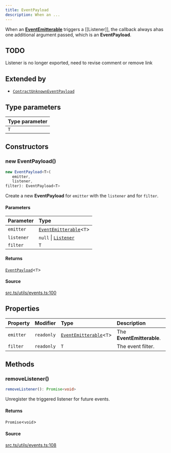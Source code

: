 ```yaml
---
title: EventPayload
description: When an ...
---
```


When an [**EventEmitterable**](/content/interfaces/EventEmitterable.mdx) triggers a [[Listener]], the
 callback always ahas one additional argument passed, which is
 an **EventPayload**.

## TODO

Listener is no longer exported, need to revise comment or remove link

## Extended by

- [`ContractUnknownEventPayload`](/content/classes/ContractUnknownEventPayload.mdx)

## Type parameters

| Type parameter |
| :------ |
| `T` |

## Constructors

### new EventPayload()

```ts
new EventPayload<T>(
   emitter, 
   listener, 
filter): EventPayload<T>
```

Create a new **EventPayload** for `emitter` with
 the `listener` and for `filter`.

#### Parameters

| Parameter | Type |
| :------ | :------ |
| `emitter` | [`EventEmitterable`](/content/interfaces/EventEmitterable.mdx)\<`T`\> |
| `listener` | `null` \| [`Listener`](/content/type-aliases/Listener.mdx) |
| `filter` | `T` |

#### Returns

[`EventPayload`](/content/classes/EventPayload.mdx)\<`T`\>

#### Source

[src.ts/utils/events.ts:100](https://github.com/dominant-strategies/quais-6.js/blob/3f482dd134064d41657ff7dc9ba8162f741c9c83/src.ts/utils/events.ts#L100)

## Properties

| Property | Modifier | Type | Description |
| :------ | :------ | :------ | :------ |
| `emitter` | `readonly` | [`EventEmitterable`](/content/interfaces/EventEmitterable.mdx)\<`T`\> | The **EventEmitterable**. |
| `filter` | `readonly` | `T` | The event filter. |

## Methods

### removeListener()

```ts
removeListener(): Promise<void>
```

Unregister the triggered listener for future events.

#### Returns

`Promise`\<`void`\>

#### Source

[src.ts/utils/events.ts:108](https://github.com/dominant-strategies/quais-6.js/blob/3f482dd134064d41657ff7dc9ba8162f741c9c83/src.ts/utils/events.ts#L108)
